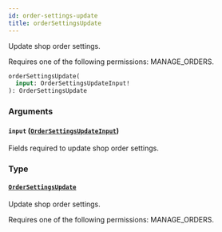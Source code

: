 ```yaml
---
id: order-settings-update
title: orderSettingsUpdate
---
```


Update shop order settings.

Requires one of the following permissions: MANAGE_ORDERS.

```graphql
orderSettingsUpdate(
  input: OrderSettingsUpdateInput!
): OrderSettingsUpdate
```

### Arguments

#### `input` ([`OrderSettingsUpdateInput`](../../../developer/api-reference/inputs/order-settings-update-input))

Fields required to update shop order settings.

### Type

#### [`OrderSettingsUpdate`](../../../developer/api-reference/objects/order-settings-update)

Update shop order settings.

Requires one of the following permissions: MANAGE_ORDERS.
